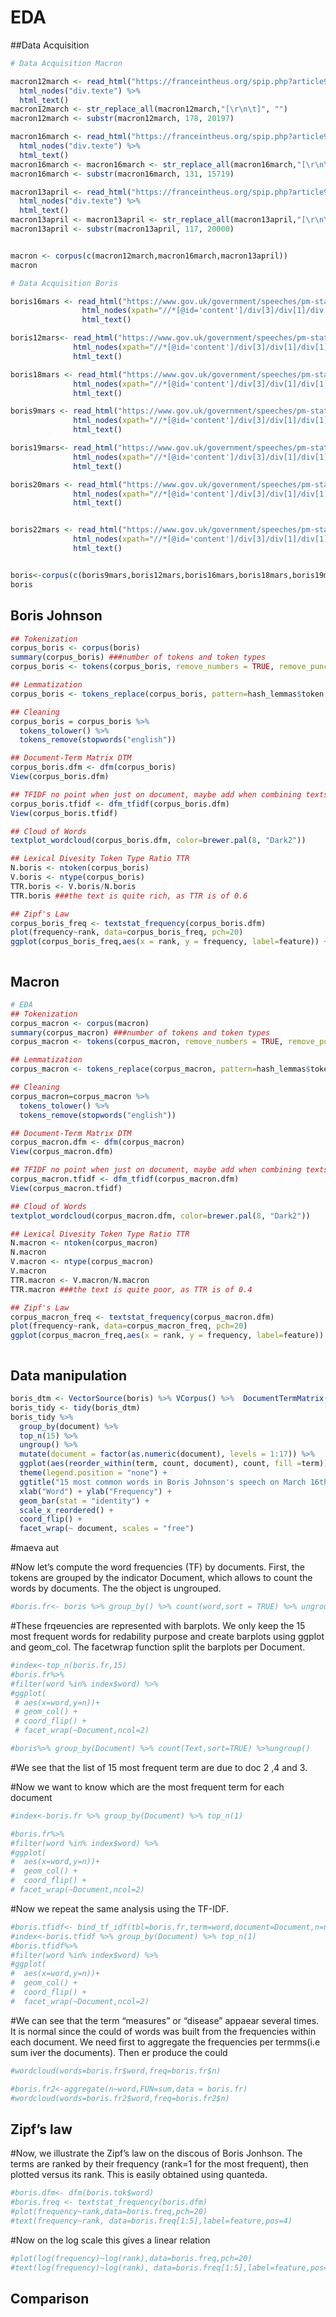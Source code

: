 # EDA

##Data Acquisition

```r
# Data Acquisition Macron 

macron12march <- read_html("https://franceintheus.org/spip.php?article9654") %>%
  html_nodes("div.texte") %>%
  html_text()
macron12march <- str_replace_all(macron12march,"[\r\n\t]", "")
macron12march <- substr(macron12march, 178, 20197)

macron16march <- read_html("https://franceintheus.org/spip.php?article9659#1") %>%
  html_nodes("div.texte") %>%
  html_text()
macron16march <- macron16march <- str_replace_all(macron16march,"[\r\n\t]", "")
macron16march <- substr(macron16march, 131, 15719)

macron13april <- read_html("https://franceintheus.org/spip.php?article9710") %>%
  html_nodes("div.texte") %>%
  html_text() 
macron13april <- macron13april <- str_replace_all(macron13april,"[\r\n\t]", "")
macron13april <- substr(macron13april, 117, 20000)


macron <- corpus(c(macron12march,macron16march,macron13april))
macron

# Data Acquisition Boris

boris16mars <- read_html("https://www.gov.uk/government/speeches/pm-statement-on-coronavirus-16-march-2020") %>%
                html_nodes(xpath="//*[@id='content']/div[3]/div[1]/div[1]/div[2]/div") %>% 
                html_text()

boris12mars<- read_html("https://www.gov.uk/government/speeches/pm-statement-on-coronavirus-12-march-2020") %>%   
              html_nodes(xpath="//*[@id='content']/div[3]/div[1]/div[1]/div[2]/div") %>%
              html_text()

boris18mars <- read_html("https://www.gov.uk/government/speeches/pm-statement-on-coronavirus-18-march-2020") %>%   
              html_nodes(xpath="//*[@id='content']/div[3]/div[1]/div[1]/div[2]/div") %>%
              html_text()

boris9mars <- read_html("https://www.gov.uk/government/speeches/pm-statement-on-coronavirus-9-march-2020") %>% 
              html_nodes(xpath="//*[@id='content']/div[3]/div[1]/div[1]/div[2]/div") %>%
              html_text()

boris19mars<- read_html("https://www.gov.uk/government/speeches/pm-statement-on-coronavirus-19-march-2020") %>% 
              html_nodes(xpath="//*[@id='content']/div[3]/div[1]/div[1]/div[2]/div") %>%
              html_text()

boris20mars <- read_html("https://www.gov.uk/government/speeches/pm-statement-on-coronavirus-20-march-2020") %>% 
              html_nodes(xpath="//*[@id='content']/div[3]/div[1]/div[1]/div[2]/div") %>%
              html_text()


boris22mars <- read_html("https://www.gov.uk/government/speeches/pm-statement-on-coronavirus-22-march-2020") %>% 
              html_nodes(xpath="//*[@id='content']/div[3]/div[1]/div[1]/div[2]/div") %>%
              html_text()


boris<-corpus(c(boris9mars,boris12mars,boris16mars,boris18mars,boris19mars,boris20mars,boris22mars))
boris

```

## Boris Johnson


```r

## Tokenization
corpus_boris <- corpus(boris)
summary(corpus_boris) ###number of tokens and token types
corpus_boris <- tokens(corpus_boris, remove_numbers = TRUE, remove_punct = TRUE, remove_symbols = TRUE, remove_separators = TRUE)

## Lemmatization
corpus_boris <- tokens_replace(corpus_boris, pattern=hash_lemmas$token, replacement = hash_lemmas$lemma)

## Cleaning
corpus_boris = corpus_boris %>% 
  tokens_tolower() %>% 
  tokens_remove(stopwords("english")) 

## Document-Term Matrix DTM
corpus_boris.dfm <- dfm(corpus_boris)
View(corpus_boris.dfm)

## TFIDF no point when just on document, maybe add when combining texts
corpus_boris.tfidf <- dfm_tfidf(corpus_boris.dfm)
View(corpus_boris.tfidf)

## Cloud of Words
textplot_wordcloud(corpus_boris.dfm, color=brewer.pal(8, "Dark2"))

## Lexical Divesity Token Type Ratio TTR
N.boris <- ntoken(corpus_boris)
V.boris <- ntype(corpus_boris)
TTR.boris <- V.boris/N.boris
TTR.boris ###the text is quite rich, as TTR is of 0.6

## Zipf's Law
corpus_boris_freq <- textstat_frequency(corpus_boris.dfm)
plot(frequency~rank, data=corpus_boris_freq, pch=20)
ggplot(corpus_boris_freq,aes(x = rank, y = frequency, label=feature)) + geom_point(size=2, alpha =1) + theme_bw() + geom_text(aes(label=feature),hjust=0, vjust=0) + xlim(0,20)



```


## Macron

```r

# EDA
## Tokenization
corpus_macron <- corpus(macron)
summary(corpus_macron) ###number of tokens and token types
corpus_macron <- tokens(corpus_macron, remove_numbers = TRUE, remove_punct = TRUE, remove_symbols = TRUE, remove_separators = TRUE)

## Lemmatization
corpus_macron <- tokens_replace(corpus_macron, pattern=hash_lemmas$token, replacement = hash_lemmas$lemma)

## Cleaning
corpus_macron=corpus_macron %>% 
  tokens_tolower() %>% 
  tokens_remove(stopwords("english")) 

## Document-Term Matrix DTM
corpus_macron.dfm <- dfm(corpus_macron)
View(corpus_macron.dfm)

## TFIDF no point when just on document, maybe add when combining texts
corpus_macron.tfidf <- dfm_tfidf(corpus_macron.dfm)
View(corpus_macron.tfidf)

## Cloud of Words
textplot_wordcloud(corpus_macron.dfm, color=brewer.pal(8, "Dark2"))

## Lexical Divesity Token Type Ratio TTR
N.macron <- ntoken(corpus_macron)
N.macron
V.macron <- ntype(corpus_macron)
V.macron
TTR.macron <- V.macron/N.macron
TTR.macron ###the text is quite poor, as TTR is of 0.4

## Zipf's Law
corpus_macron_freq <- textstat_frequency(corpus_macron.dfm)
plot(frequency~rank, data=corpus_macron_freq, pch=20)
ggplot(corpus_macron_freq,aes(x = rank, y = frequency, label=feature)) + geom_point(size=2, alpha =1) + theme_bw() + geom_text(aes(label=feature),hjust=0, vjust=0) + xlim(0,20)



```

## Data manipulation

```r

boris_dtm <- VectorSource(boris) %>% VCorpus() %>%  DocumentTermMatrix(control=list(removePunctuation=TRUE, removeNumbers=TRUE, stopwords=TRUE))
boris_tidy <- tidy(boris_dtm)
boris_tidy %>%
  group_by(document) %>%
  top_n(15) %>%
  ungroup() %>%
  mutate(document = factor(as.numeric(document), levels = 1:17)) %>%
  ggplot(aes(reorder_within(term, count, document), count, fill =term)) +
  theme(legend.position = "none") +
  ggtitle("15 most common words in Boris Johnson's speech on March 16th") +
  xlab("Word") + ylab("Frequency") +
  geom_bar(stat = "identity") +
  scale_x_reordered() +
  coord_flip() +
  facet_wrap(~ document, scales = "free")

```


#maeva  aut
  
#Now let's compute the word frequencies (TF) by documents. First, the tokens are grouped by the indicator Document, which allows to count the words by documents. The the object is ungrouped.

```r
#boris.fr<- boris %>% group_by() %>% count(word,sort = TRUE) %>% ungroup()

```

#These frqeuencies are represented with barplots. We only keep the 15 most frequent words for redability purpose and create barplots using ggplot and geom_col. The facetwrap function split the barplots per Document.

```r
#index<-top_n(boris.fr,15)
#boris.fr%>%
#filter(word %in% index$word) %>%
#ggplot( 
 # aes(x=word,y=n))+
 # geom_col() +
 # coord_flip() +
 # facet_wrap(~Document,ncol=2)

#boris%>% group_by(Document) %>% count(Text,sort=TRUE) %>%ungroup()

```

#We see that the list of 15 most frequent term are due to doc 2 ,4 and 3. 

#Now we want to know which are  the most frequent term for each document

```r
#index<-boris.fr %>% group_by(Document) %>% top_n(1)

#boris.fr%>%
#filter(word %in% index$word) %>%
#ggplot( 
#  aes(x=word,y=n))+
#  geom_col() +
#  coord_flip() +
# facet_wrap(~Document,ncol=2)
```


#Now we repeat the same analysis using the TF-IDF.

```r
#boris.tfidf<- bind_tf_idf(tbl=boris.fr,term=word,document=Document,n=n)
#index<-boris.tfidf %>% group_by(Document) %>% top_n(1)
#boris.tfidf%>%
#filter(word %in% index$word) %>%
#ggplot( 
#  aes(x=word,y=n))+
#  geom_col() +
#  coord_flip() +
#  facet_wrap(~Document,ncol=2)

```
#We can see that the term "measures" or "disease" appaear several times. It is normal since the could of words was built from the frequencies within each document. We need first to aggregate the frequencies per termms(i.e sum iver the documents). Then er produce the could

```r
#wordcloud(words=boris.fr$word,freq=boris.fr$n)
```

```r
#boris.fr2<-aggregate(n~word,FUN=sum,data = boris.fr)
#wordcloud(words=boris.fr2$word,freq=boris.fr2$n)

```

## Zipf's law

#Now, we illustrate the Zipf's law on the discous of Boris Jonhson. The terms are ranked by their frequency (rank=1 for the most frequent), then plotted versus its rank. This is easily obtained using quanteda.

```r
#boris.dfm<- dfm(boris.tok$word)
#boris.freq <- textstat_frequency(boris.dfm)
#plot(frequency~rank,data=boris.freq,pch=20)
#text(frequency~rank, data=boris.freq[1:5],label=feature,pos=4)
```

#Now on the log scale this gives a linear relation

```r
#plot(log(frequency)~log(rank),data=boris.freq,pch=20)
#text(log(frequency)~log(rank), data=boris.freq[1:5],label=feature,pos=4)
```

## Comparison
